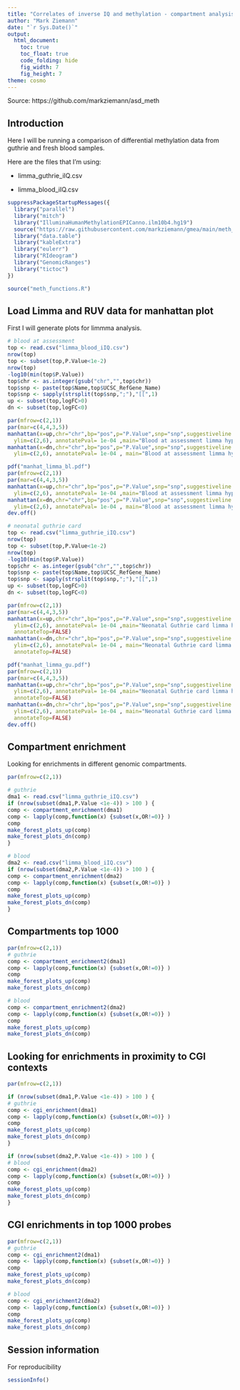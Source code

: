 ```yaml
---
title: "Correlates of inverse IQ and methylation - compartment analysis"
author: "Mark Ziemann"
date: "`r Sys.Date()`"
output:
  html_document:
    toc: true
    toc_float: true
    code_folding: hide
    fig_width: 7
    fig_height: 7
theme: cosmo
---
```


Source: https://github.com/markziemann/asd_meth

## Introduction

Here I will be running a comparison of differential methylation data from guthrie and fresh blood samples.

Here are the files that I'm using:

* limma_guthrie_iIQ.csv

* limma_blood_iIQ.csv

```r

suppressPackageStartupMessages({
  library("parallel")
  library("mitch")
  library("IlluminaHumanMethylationEPICanno.ilm10b4.hg19")
  source("https://raw.githubusercontent.com/markziemann/gmea/main/meth_functions.R")
  library("data.table")
  library("kableExtra")
  library("eulerr")
  library("RIdeogram")
  library("GenomicRanges")
  library("tictoc")
})

source("meth_functions.R")

```


## Load Limma and RUV data for manhattan plot

First I will generate plots for limmma analysis.

```r

# blood at assessment
top <- read.csv("limma_blood_iIQ.csv")
nrow(top)
top <- subset(top,P.Value<1e-2)
nrow(top)
-log10(min(top$P.Value))
top$chr <- as.integer(gsub("chr","",top$chr))
top$snp <- paste(top$Name,top$UCSC_RefGene_Name)
top$snp <- sapply(strsplit(top$snp,";"),"[[",1)
up <- subset(top,logFC>0)
dn <- subset(top,logFC<0)

par(mfrow=c(2,1))
par(mar=c(4,4,3,5))
manhattan(x=up,chr="chr",bp="pos",p="P.Value",snp="snp",suggestiveline = -log10(1e-04),
  ylim=c(2,6), annotatePval= 1e-04 ,main="Blood at assessment limma hypermethylated")
manhattan(x=dn,chr="chr",bp="pos",p="P.Value",snp="snp",suggestiveline = -log10(1e-04),
  ylim=c(2,6), annotatePval= 1e-04 , main="Blood at assessment limma hypomethylated")

pdf("manhat_limma_bl.pdf")
par(mfrow=c(2,1))
par(mar=c(4,4,3,5))
manhattan(x=up,chr="chr",bp="pos",p="P.Value",snp="snp",suggestiveline = -log10(1e-04),
  ylim=c(2,6), annotatePval= 1e-04 ,main="Blood at assessment limma hypermethylated")
manhattan(x=dn,chr="chr",bp="pos",p="P.Value",snp="snp",suggestiveline = -log10(1e-04),
  ylim=c(2,6), annotatePval= 1e-04 , main="Blood at assessment limma hypomethylated")
dev.off()

# neonatal guthrie card
top <- read.csv("limma_guthrie_iIQ.csv")
nrow(top)
top <- subset(top,P.Value<1e-2)
nrow(top)
-log10(min(top$P.Value))
top$chr <- as.integer(gsub("chr","",top$chr))
top$snp <- paste(top$Name,top$UCSC_RefGene_Name)
top$snp <- sapply(strsplit(top$snp,";"),"[[",1)
up <- subset(top,logFC>0)
dn <- subset(top,logFC<0)

par(mfrow=c(2,1))
par(mar=c(4,4,3,5))
manhattan(x=up,chr="chr",bp="pos",p="P.Value",snp="snp",suggestiveline = -log10(1e-04),
  ylim=c(2,6), annotatePval= 1e-04 ,main="Neonatal Guthrie card limma hypermethylated",
  annotateTop=FALSE)
manhattan(x=dn,chr="chr",bp="pos",p="P.Value",snp="snp",suggestiveline = -log10(1e-04),
  ylim=c(2,6), annotatePval= 1e-04 , main="Neonatal Guthrie card limma hypomethylated",
  annotateTop=FALSE)

pdf("manhat_limma_gu.pdf")
par(mfrow=c(2,1))
par(mar=c(4,4,3,5))
manhattan(x=up,chr="chr",bp="pos",p="P.Value",snp="snp",suggestiveline = -log10(1e-04),
  ylim=c(2,6), annotatePval= 1e-04 ,main="Neonatal Guthrie card limma hypermethylated",
  annotateTop=FALSE)
manhattan(x=dn,chr="chr",bp="pos",p="P.Value",snp="snp",suggestiveline = -log10(1e-04),
  ylim=c(2,6), annotatePval= 1e-04 , main="Neonatal Guthrie card limma hypomethylated",
  annotateTop=FALSE)
dev.off()

```

## Compartment enrichment

Looking for enrichments in different genomic compartments.

```r

par(mfrow=c(2,1))

# guthrie
dma1 <- read.csv("limma_guthrie_iIQ.csv")
if (nrow(subset(dma1,P.Value <1e-4)) > 100 ) {
comp <- compartment_enrichment(dma1)
comp <- lapply(comp,function(x) {subset(x,OR!=0)} )
comp
make_forest_plots_up(comp)
make_forest_plots_dn(comp)
}

# blood
dma2 <- read.csv("limma_blood_iIQ.csv")
if (nrow(subset(dma2,P.Value <1e-4)) > 100 ) {
comp <- compartment_enrichment(dma2)
comp <- lapply(comp,function(x) {subset(x,OR!=0)} )
comp
make_forest_plots_up(comp)
make_forest_plots_dn(comp)
}

```

## Compartments top 1000

```r

par(mfrow=c(2,1))
# guthrie
comp <- compartment_enrichment2(dma1)
comp <- lapply(comp,function(x) {subset(x,OR!=0)} )
comp
make_forest_plots_up(comp)
make_forest_plots_dn(comp)

# blood
comp <- compartment_enrichment2(dma2)
comp <- lapply(comp,function(x) {subset(x,OR!=0)} )
comp
make_forest_plots_up(comp)
make_forest_plots_dn(comp)

```

## Looking for enrichments in proximity to CGI contexts

```r

par(mfrow=c(2,1))

if (nrow(subset(dma1,P.Value <1e-4)) > 100 ) {
# guthrie
comp <- cgi_enrichment(dma1)
comp <- lapply(comp,function(x) {subset(x,OR!=0)} )
comp
make_forest_plots_up(comp)
make_forest_plots_dn(comp)
}

if (nrow(subset(dma2,P.Value <1e-4)) > 100 ) {
# blood
comp <- cgi_enrichment(dma2)
comp <- lapply(comp,function(x) {subset(x,OR!=0)} )
comp
make_forest_plots_up(comp)
make_forest_plots_dn(comp)
}

```

## CGI enrichments in top 1000 probes


```r

par(mfrow=c(2,1))
# guthrie
comp <- cgi_enrichment2(dma1)
comp <- lapply(comp,function(x) {subset(x,OR!=0)} )
comp
make_forest_plots_up(comp)
make_forest_plots_dn(comp)

# blood
comp <- cgi_enrichment2(dma2)
comp <- lapply(comp,function(x) {subset(x,OR!=0)} )
comp
make_forest_plots_up(comp)
make_forest_plots_dn(comp)

```

## Session information

For reproducibility

```r

sessionInfo()

```
